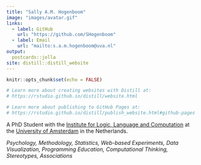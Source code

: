 ```yaml
---
title: "Sally A.M. Hogenboom"
image: "images/avatar.gif"
links:
  - label: GitHub
    url: "https://github.com/SHogenboom"
  - label: Email
    url: "mailto:s.a.m.hogenboom@uva.nl"
output:
  postcards::jolla
site: distill::distill_website
---
```


```r
knitr::opts_chunk$set(echo = FALSE)

# Learn more about creating websites with Distill at:
# https://rstudio.github.io/distill/website.html

# Learn more about publishing to GitHub Pages at:
# https://rstudio.github.io/distill/publish_website.html#github-pages

```

A PhD Student with the [Institute for Logic, Language and Computation](https://www.illc.uva.nl/) at the [University of Amsterdam](https://www.uva.nl/) in the Netherlands.

*Psychology, Methodology, Statistics, Web-based Experiments, Data Visualization, Programming Education, Computational Thinking, Stereotypes, Associations*
